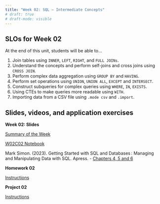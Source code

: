 ```yaml
---
title: "Week 02: SQL – Intermediate Concepts"
# draft: true
# draft-mode: visible
---
```


## SLOs for Week 02

At the end of this unit, students will be able to...

1.  Join tables using `INNER`, `LEFT`, `RIGHT`, and `FULL JOINs`.
2.  Understand the concepts and perform self-joins and cross joins using `CROSS JOIN`.
3.  Perform complex data aggregation using `GROUP BY` and `HAVING`.
4.  Perform set operations using `UNION`, `UNION ALL`, `EXCEPT` and `INTERSECT`.
5.  Construct subqueries for complex queries using `WHERE`, `IN`, `EXISTS`.
6.  Using CTEs to make queries more readable using `WITH`.
7.  Importing data from a CSV file using `.mode csv` and `.import`.

## Slides, videos, and application exercises

:::::: slide-deck
**Week 02: Slides**

<!-- ::: slides
[Slides](){target="_blank"}
::: -->

::: source
[Summary of the Week](/week02-summary.qmd)
:::

::: source
[W02C02 Notebook](/week02-notes.ipynb)
:::

::: reading
Mark Simon. (2023). Getting Started with SQL and Databases : Managing and Manipulating Data with SQL. Apress. - [Chapters 4, 5 and 6](https://calvin.primo.exlibrisgroup.com/permalink/01CALVIN_INST/1p09kqq/cdi_skillsoft_books24x7_bks000165833){target="_blank"}
:::

::::::

<!-- ## Homework assignments -->

:::: homework
**Homework 02**

::: instructions
[Instructions](/hws/hw02.qmd)
:::

::::

<!-- ## Lab -->

:::: lab
**Project 02**

::: instructions
[Instructions](/projects/proj02.qmd)
:::

::::
